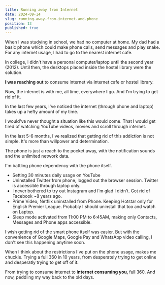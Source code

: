 ```yaml
---
title: Running away from Internet
date: 2024-09-14
slug: running-away-from-internet-and-phone
position: 13
published: true
---
```


When I was studying in school, we had no computer at home. My dad had a basic phone which could make phone calls, send messages and play snake.
For any internet usage, I had to go to the nearest internet cafe. 

In college, I didn't have a personal computer/laptop until the second year (2012). Until then, the desktops placed inside the hostel library were the solution. 

**I was reaching out** to consume internet via internet cafe or hostel library. 

Now, the internet is with me, all time, everywhere I go. And I'm trying to get rid of it. 

In the last few years, I've noticed the internet (through phone and laptop) takes up a hefty amount of my time.

I would've never thought a situation like this would come. That I would get tired of watching YouTube videos, movies and scroll through internet. 

In the last 5-6 months, I've realized that getting rid of this addiction is not simple. It's more than willpower and determination. 

The phone is just a reach to the pocket away, with the notification sounds and the unlimited network data. 

I'm battling phone dependency with the phone itself. 

- Setting 30 minutes daily usage on YouTube
- Uninstalled Twitter from phone, logged out the browser session. Twitter is accessible through laptop only.
- I never bothered to try out Instagram and I'm glad I didn't. Got rid of Facebook ~8 years ago. 
- Prime Video, Netflix uninstalled from Phone. Keeping Hotstar only for English Premier League. Probably I should uninstall that too and watch on Laptop.
- Sleep mode activated from 11:00 PM to 6:45AM, making only Contacts, Messages and Phone apps accessible.

I wish getting rid of the smart phone itself was easier. But with the convenience of Google Maps, Google Pay and WhatsApp video calling, I don't see this
happening anytime soon. 

When I think about the restrictions I've put on the phone usage, makes me chuckle. Trying a full 360 in 10 years, from desperately trying to get online and
desperatly trying to get off of it. 

From trying to consume internet to **internet consuming you**, full 360. And now, peddling my way back to the old days. 

